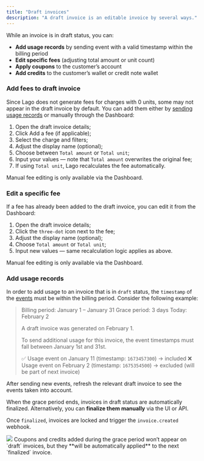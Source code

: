 ```yaml
---
title: "Draft invoices"
description: "A draft invoice is an editable invoice by several ways."
---
```


While an invoice is in draft status, you can:
- **Add usage records** by sending event with a valid timestamp within the billing period
- **Edit specific fees** (adjusting total amount or unit count)
- **Apply coupons** to the customer’s account
- **Add credits** to the customer’s wallet or credit note wallet


### Add fees to draft invoice

Since Lago does not generate fees for charges with 0 units, some may not appear in the draft invoice by default.
You can add them either by [sending usage records](../invoicing/draft-invoices#add-usage-records) or manually through the Dashboard:

1.	Open the draft invoice details;
2.	Click Add a fee (if applicable);
3.	Select the charge and filters;
4.	Adjust the display name (optional);
5.	Choose between `Total amount` or `Total unit`;
6.	Input your values — note that `Total amount` overwrites the original fee;
7.	If using `Total unit`, Lago recalculates the fee automatically.

Manual fee editing is only available via the Dashboard.


### Edit a specific fee
If a fee has already been added to the draft invoice, you can edit it from the Dashboard:

1.  Open the draft invoice details;
2.	Click the `three-dot` icon next to the fee;
3.	Adjust the display name (optional);
4.	Choose `Total amount` or `Total unit`;
5.	Input new values — same recalculation logic applies as above.

Manual fee editing is only available via the Dashboard.


### Add usage records
In order to add usage to an invoice that is in `draft` status, the `timestamp`
of the [events](/guide/events/ingesting-usage) must be
within the billing period. Consider the following example:

> Billing period: January 1 – January 31
> Grace period: 3 days
> Today: February 2
>
> A draft invoice was generated on February 1.
>
> To send additional usage for this invoice, the event timestamps must fall between January 1st and 31st.
>
> ✅ Usage event on January 11 (timestamp: `1673457300`) → included
> ❌ Usage event on February 2 (timestamp: `1675354500`) → excluded (will be part of next invoice)

After sending new events, refresh the relevant draft invoice to see the events taken into account.


When the grace period ends, invoices in draft status are automatically finalized.
Alternatively, you can **finalize them manually** via the UI or API.

Once `finalized`, invoices are locked and trigger the `invoice.created` webhook.

<Frame caption="Draft invoice in the Lago app">
  <img src="/guide/invoicing/images/grace-period-draft-invoice-0a9ccbd1d7dc1b87faeb5a44abf484e1.png" />
</Frame>

<Info>
	Coupons and credits added during the grace period won’t appear on `draft` invoices, but they **will be automatically applied** to the next `finalized` invoice.
</Info>